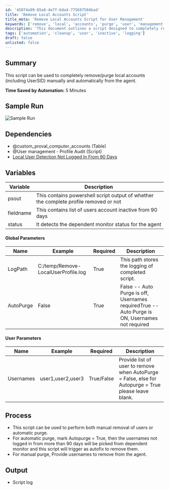 ```yaml
---
id: '45074a99-85a8-4e7f-bda4-775697504bad'
title: 'Remove Local Accounts Script'
title_meta: 'Remove Local Accounts Script for User Management'
keywords: ['remove', 'local', 'accounts', 'purge', 'user', 'management']
description: 'This document outlines a script designed to completely remove and purge local accounts, including UserSID, from the agent. It can operate manually or automatically, depending on the configuration. The script saves approximately 5 minutes of time by automating the removal process for inactive accounts.'
tags: ['automation', 'cleanup', 'user', 'inactive', 'logging']
draft: false
unlisted: false
---
```

## Summary

This script can be used to completely remove/purge local accounts (including UserSID) manually and automatically from the agent.

**Time Saved by Automation:** 5 Minutes

## Sample Run

![Sample Run](../../../static/img/User-Management---Purge-Local-Account-and-Profile/image_1.png)

## Dependencies

- @custom_proval_computer_accounts (Table)
- @User management - Profile Audit (Script)
- [Local User Detection Not Logged In From 90 Days](https://proval.itglue.com/DOC-5078775-7819329)

## Variables

| Variable  | Description                                                                                          |
|-----------|------------------------------------------------------------------------------------------------------|
| psout     | This contains powershell script output of whether the complete profile removed or not              |
| fieldname | This contains list of users account inactive from 90 days                                           |
| status    | It detects the dependent monitor status for the agent                                               |

#### Global Parameters

| Name      | Example                               | Required | Description                                         |
|-----------|---------------------------------------|----------|-----------------------------------------------------|
| LogPath   | C:/temp/Remove-LocalUserProfile.log  | True     | This path stores the logging of completed script.   |
| AutoPurge | False                                 | True     | False -- Auto Purge is off, Usernames requiredTrue -- Auto Purge is ON, Usernames not required |

#### User Parameters

| Name      | Example              | Required    | Description                                                                                      |
|-----------|----------------------|-------------|--------------------------------------------------------------------------------------------------|
| Usernames | user1,user2,user3   | True/False  | Provide list of user to remove when AutoPurge = False, else for Autopurge = True please leave blank. |

## Process

- This script can be used to perform both manual removal of users or automatic purge.
- For automatic purge, mark Autopurge = True, then the usernames not logged in from more than 90 days will be picked from dependent monitor and this script will trigger as autofix to remove them.
- For manual purge, Provide usernames to remove from the agent.

## Output

- Script log












